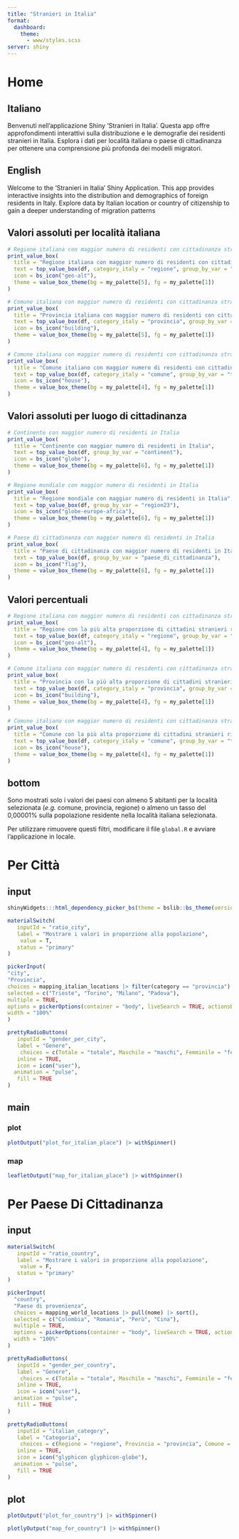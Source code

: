 ```yaml
---
title: "Stranieri in Italia"
format: 
  dashboard:
    theme:
      - www/styles.scss
server: shiny
---
```


# Home {orientation="rows"}

::: {.panel-tabset}

## Italiano

Benvenuti nell'applicazione Shiny 'Stranieri in Italia'. Questa app offre approfondimenti interattivi sulla distribuzione e le demografie dei residenti stranieri in Italia. Esplora i dati per località italiana o paese di cittadinanza per ottenere una comprensione più profonda dei modelli migratori.

## English

Welcome to the 'Stranieri in Italia' Shiny Application. This app provides interactive insights into the distribution and demographics of foreign residents in Italy. Explore data by Italian location or country of citizenship to gain a deeper understanding of migration patterns

:::

## Valori assoluti per località italiana {title="Valori assoluti" orientation="rows"}

<!-- ### Per località italiana {orientation="columns"} -->


```r
# Regione italiana con maggior numero di residenti con cittadinanza straniera
print_value_box(
  title = "Regione italiana con maggior numero di residenti con cittadinanza straniera",
  text = top_value_box(df, category_italy = "regione", group_by_var = "territorio"),
  icon = bs_icon("geo-alt"),
  theme = value_box_theme(bg = my_palette[5], fg = my_palette[1])
)
```


```r
# Comune italiana con maggior numero di residenti con cittadinanza straniera
print_value_box(
  title = "Provincia italiana con maggior numero di residenti con cittadinanza straniera",
  text = top_value_box(df, category_italy = "provincia", group_by_var = "territorio"),
  icon = bs_icon("building"),
  theme = value_box_theme(bg = my_palette[5], fg = my_palette[1])
)
```


```r
# Comune italiana con maggior numero di residenti con cittadinanza straniera
print_value_box(
  title = "Comune italiano con maggior numero di residenti con cittadinanza straniera",
  text = top_value_box(df, category_italy = "comune", group_by_var = "territorio"),
  icon = bs_icon("house"),
  theme = value_box_theme(bg = my_palette[4], fg = my_palette[1])
)
```

## Valori assoluti per luogo di cittadinanza {title="Valori assoluti" orientation="rows"}

<!-- ### Per luogo di cittadinanza {orientation="columns"} -->


```r
# Continente con maggior numero di residenti in Italia
print_value_box(
  title = "Continente con maggior numero di residenti in Italia",
  text = top_value_box(df, group_by_var = "continent"),
  icon = bs_icon("globe"),
  theme = value_box_theme(bg = my_palette[6], fg = my_palette[1])
)
```


```r
# Regione mondiale con maggior numero di residenti in Italia
print_value_box(
  title = "Regione mondiale con maggior numero di residenti in Italia",
  text = top_value_box(df, group_by_var = "region23"),
  icon = bs_icon("globe-europe-africa"),
  theme = value_box_theme(bg = my_palette[6], fg = my_palette[1])
)
```

```r
# Paese di cittadinanza con maggior numero di residenti in Italia
print_value_box(
  title = "Paese di cittadinanza con maggior numero di residenti in Italia",
  text = top_value_box(df, group_by_var = "paese_di_cittadinanza"),
  icon = bs_icon("flag"),
  theme = value_box_theme(bg = my_palette[6], fg = my_palette[1])
)
```

## Valori percentuali {title="Valori percentuali" orientation="rows"}


<!-- ### Per località italiana -->


```r
# Regione italiana con maggior numero di residenti con cittadinanza straniera
print_value_box(
  title = "Regione con la più alta proporzione di cittadini stranieri rispetto a quelli italiani",
  text = top_value_box(df, category_italy = "regione", group_by_var = "territorio", ratio = T),
  icon = bs_icon("geo-alt"),
  theme = value_box_theme(bg = my_palette[4], fg = my_palette[1])
)
```



```r
# Comune italiana con maggior numero di residenti con cittadinanza straniera
print_value_box(
  title = "Provincia con la più alta proporzione di cittadini stranieri rispetto a quelli italiani",
  text = top_value_box(df, category_italy = "provincia", group_by_var = "territorio", ratio = T),
  icon = bs_icon("building"),
  theme = value_box_theme(bg = my_palette[4], fg = my_palette[1])
)
```

```r
# Comune italiana con maggior numero di residenti con cittadinanza straniera
print_value_box(
  title = "Comune con la più alta proporzione di cittadini stranieri rispetto a quelli italiani",
  text = top_value_box(df, category_italy = "comune", group_by_var = "territorio", ratio = T),
  icon = bs_icon("house"),
  theme = value_box_theme(bg = my_palette[4], fg = my_palette[1])
)
```

## bottom

::: {.callout-note collapsable=true}

Sono mostrati solo i valori dei paesi con almeno 5 abitanti per la località selezionata (*e.g.* comune, provincia, regione) o almeno un tasso del 0,00001% sulla popolazione residente nella località italiana selezionata.

Per utilizzare rimuovere questi filtri, modificare il file `global.R` e avviare l'applicazione in locale.
:::


# Per Città

## input {.sidebar}

```r

shinyWidgets:::html_dependency_picker_bs(theme = bslib::bs_theme(version = 5))

materialSwitch(
   inputId = "ratio_city",
   label = "Mostrare i valori in proporzione alla popolazione", 
    value = T,
   status = "primary"
)

pickerInput(
"city",
"Provincia",
choices = mapping_italian_locations |> filter(category == "provincia") |> pull(name) |> sort(),
selected = c("Trieste", "Torino", "Milano", "Padova"),
multiple = TRUE,
options = pickerOptions(container = "body", liveSearch = TRUE, actionsBox = TRUE),
width = "100%"
)

prettyRadioButtons(
   inputId = "gender_per_city",
   label = "Genere",
    choices = c(Totale = "totale", Maschile = "maschi", Femminile = "femmine"),
   inline = TRUE,
   icon = icon("user"),
  animation = "pulse",
   fill = TRUE
)
```

## main {orientation="rows"}

### plot

```r
plotOutput("plot_for_italian_place") |> withSpinner()
```


### map {heigth="60%"}

```r
leafletOutput("map_for_italian_place") |> withSpinner()
```

# Per Paese Di Cittadinanza {orientation="columns"}

## input {.sidebar}

```r

materialSwitch(
   inputId = "ratio_country",
   label = "Mostrare i valori in proporzione alla popolazione", 
    value = F,
   status = "primary"
)

pickerInput(
  "country",
  "Paese di provenienza",
  choices = mapping_world_locations |> pull(nome) |> sort(),
  selected = c("Colombia", "Romania", "Perù", "Cina"),
  multiple = TRUE,
  options = pickerOptions(container = "body", liveSearch = TRUE, actionsBox = TRUE),
  width = "100%"
)

prettyRadioButtons(
   inputId = "gender_per_country",
   label = "Genere",
    choices = c(Totale = "totale", Maschile = "maschi", Femminile = "femmine"),
   inline = TRUE,
   icon = icon("user"),
  animation = "pulse",
   fill = TRUE
)

prettyRadioButtons(
   inputId = "italian_category",
   label = "Categoria",
    choices = c(Regione = "regione", Provincia = "provincia", Comune = "comune"),
   inline = TRUE,
   icon = icon("glyphicon glyphicon-globe"),
  animation = "pulse",
   fill = TRUE
)

```

## plot

```r
plotOutput("plot_for_country") |> withSpinner()
```


```r
plotlyOutput("map_for_country") |> withSpinner()
```

